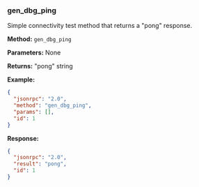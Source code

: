 ### gen_dbg_ping

Simple connectivity test method that returns a "pong" response.

**Method:** `gen_dbg_ping`

**Parameters:** None

**Returns:** "pong" string

**Example:**

```json
{
  "jsonrpc": "2.0",
  "method": "gen_dbg_ping",
  "params": [],
  "id": 1
}
```

**Response:**

```json
{
  "jsonrpc": "2.0",
  "result": "pong",
  "id": 1
}
```
